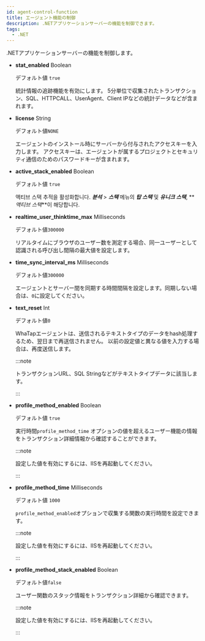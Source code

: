 ```yaml
---
id: agent-control-function
title: エージェント機能の制御
description: .NETアプリケーションサーバーの機能を制御できます。
tags:
  - .NET
---
```


.NETアプリケーションサーバーの機能を制御します。

-   **stat_enabled** <span class='type'>Boolean</span>

    デフォルト値 `true`

    統計情報の追跡機能を有効にします。 5分単位で収集されたトランザクション、SQL、HTTPCALL、UserAgent、Client IPなどの統計データなどが含まれます。 

-   **license** <span class='type'>String</span>

    デフォルト値`NONE`

    エージェントのインストール時にサーバーから付与されたアクセスキーを入力します。 アクセスキーは、エージェントが属するプロジェクトとセキュリティ通信のためのパスワードキーが含まれます。

-   **active_stack_enabled** <span class='type'>Boolean</span>

    デフォルト値 `true`

    액티브 스택 추적을 활성화합니다. **_분석_** > **_스택_** 메뉴의 **_탑 스택_** 및 **_유니크 스택_**, **_액티브 스택_**이 해당합니다.

-   **realtime_user_thinktime_max** <span class='type'>Milliseconds</span>

    デフォルト値`300000`

    リアルタイムにブラウザのユーザー数を測定する場合、同一ユーザーとして認識される呼び出し間隔の最大値を設定します。

-   **time_sync_interval_ms** <span class='type'>Milliseconds</span>

    デフォルト値`300000`

    エージェントとサーバー間を同期する時間間隔を設定します。同期しない場合は、`0`に設定してください。

-   **text_reset** <span class='type'>Int</span>

    デフォルト値`0`

    WhaTapエージェントは、送信されるテキストタイプのデータをhash処理するため、翌日まで再送信されません。 以前の設定値と異なる値を入力する場合は、再度送信します。

    :::note

    トランザクションURL、SQL Stringなどがテキストタイプデータに該当します。

    :::

-   **profile_method_enabled** <span class='type'>Boolean</span>

    デフォルト値 `true`

    実行時間`profile_method_time` オプションの値を超えるユーザー機能の情報をトランザクション詳細情報から確認することができます。

    :::note

    設定した値を有効にするには、IISを再起動してください。

    :::

-   **profile_method_time** <span class='type'>Milliseconds</span>

    デフォルト値 `1000`

    `profile_method_enabled`オプションで収集する関数の実行時間を設定できます。

    :::note

    設定した値を有効にするには、IISを再起動してください。

    :::

-   **profile_method_stack_enabled** <span class='type'>Boolean</span>

    デフォルト値`false`

    ユーザー関数のスタック情報をトランザクション詳細から確認できます。

    :::note

    設定した値を有効にするには、IISを再起動してください。

    :::
